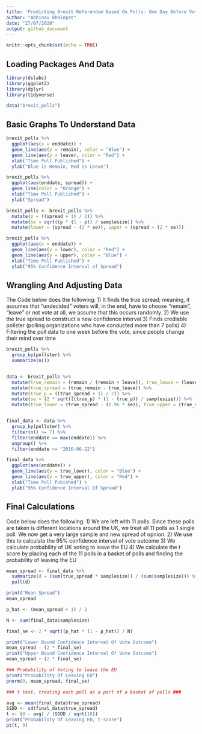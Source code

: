 ```yaml
---
title: 'Predicting Brexit Referendum Based On Polls: One Day Before Vote'
author: "Abhinav Dholepat"
date: "27/07/2020"
output: github_document
---
```


```r
knitr::opts_chunk$set(echo = TRUE)
```

## Loading Packages And Data 

```r
library(dslabs)
library(ggplot2) 
library(dplyr)
library(tidyverse)
```

```r
data("brexit_polls")
```

## Basic Graphs To Understand Data 

```r
brexit_polls %>% 
  ggplot(aes(x = enddate)) + 
  geom_line(aes(y = remain), color = "Blue") + 
  geom_line(aes(y = leave), color = "Red") +
  xlab("Time Poll Published") + 
  ylab("Blue is Remain, Red is Leave")
```

```r
brexit_polls %>% 
  ggplot(aes(enddate, spread)) + 
  geom_line(color = "Orange") + 
  xlab("Time Poll Published") + 
  ylab("Spread") 
```
```r
brexit_polls <- brexit_polls %>% 
  mutate(p = ((spread + 1) / 2)) %>% 
  mutate(se = sqrt((p * (1 - p)) / samplesize)) %>% 
  mutate(lower = (spread - (2 * se)), upper = (spread + (2 * se))) 

brexit_polls %>% 
  ggplot(aes(x = enddate)) + 
  geom_line(aes(y = lower), color = "Red") + 
  geom_line(aes(y = upper), color = "Blue") +
  xlab("Time Poll Published") + 
  ylab("95% Confidence Interval of Spread") 
```

## Wrangling And Adjusting Data 
The Code below does the following: 
1) It finds the true spread; meaning, it assumes that "undecided" voters will, in the end, have to choose "remain", "leave" or not vote at all, we assume that this occurs randomly. 
2) We use the true spread to construct a new confidence interval 
3) Finds crediable pollster (polling organizations who have conducted more than 7 polls) 
4) Filtering the poll data to one week before the vote, since people change their mind over time

```r

brexit_polls %>% 
  group_by(pollster) %>% 
  summarize(n())


data <- brexit_polls %>% 
  mutate(true_remain = (remain / (remain + leave)), true_leave = (leave / (remain + leave))) %>% 
  mutate(true_spread = (true_remain - true_leave)) %>% 
  mutate(true_p = ((true_spread + 1) / 2)) %>% 
  mutate(se = (2 * sqrt(((true_p) * (1 - true_p)) / samplesize))) %>% 
  mutate(true_lower = (true_spread - (1.96 * se)), true_upper = (true_spread + (1.96 * se))) 


final_data <- data %>% 
  group_by(pollster) %>% 
  filter(n() >= 7) %>%
  filter(enddate == max(enddate)) %>%
  ungroup() %>% 
  filter(enddate <= "2016-06-22")
```

```r
final_data %>% 
  ggplot(aes(enddate)) + 
  geom_line(aes(y = true_lower), color = "Blue") + 
  geom_line(aes(y = true_upper), color = "Red") + 
  xlab("Time Poll Pubished") + 
  ylab("95% Confidence Interval Of Spread") 
```

## Final Calculations 
Code below does the following: 
1) We are left with 11 polls. Since these polls are taken is different locations around the UK, we treat all 11 polls as 1 single poll. We now get a very large sample and new spread of opnion. 
2) We use this to calculate the 95% confidence interval of vote outcome 
3) We calculate probability of UK voting to leave the EU 
4) We calculate the t score by placing each of the 11 polls in a basket of polls and finding the probability of leaving the EU
```r
mean_spread <- final_data %>% 
  summarize(d = (sum(true_spread * samplesize)) / (sum(samplesize))) %>%  
  pull(d)

print("Mean Spread")
mean_spread

p_hat <- (mean_spread + 1) / 2 

N <- sum(final_data$samplesize) 

final_se <- 2 * sqrt((p_hat * (1 - p_hat)) / N)

print("Lower Bound Confidence Interval Of Vote Outcome")
mean_spread - (2 * final_se)
print("Upper Bound Confidence Interval Of Vote Outcome")
mean_spread + (2 * final_se)

### Probability of Voting to leave the EU 
print("Probability Of Leaving EU")
pnorm(0, mean_spread, final_se)

### t test, treating each poll as a part of a basket of polls ### 

avg <- mean(final_data$true_spread)
SSDD <- sd(final_data$true_spread)  
t <- (0 - avg) / (SSDD / sqrt(10)) 
print("Probability Of Leaving EU, t-score")
pt(t, 9) 
```
